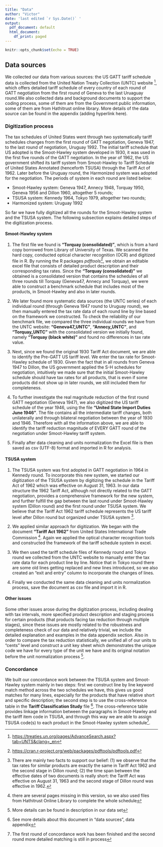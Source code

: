 ```yaml
---
title: "Data"
author: "Victor"
date: 'last edited `r Sys.Date()` '
output:
  pdf_document: default
  html_document:
    df_print: paged
---
```


```r
knitr::opts_chunk$set(echo = TRUE)
```

## Data sources


We collected our data from various sources: the US GATT tariff schedule data is collected from the United Nation Treaty Collection (UNTC) website ^[<https://treaties.un.org/pages/AdvanceSearch.aspx?tab=UNTS&clang=_en>], which offers detailed tariff schedule of every country of each round of GATT negotiation from the first round of Geneva to the last Uruaguay round.We also collected data and background documents to support the coding process, some of them are from the Government public information, some of them are from Hathitrust online library. More details of the data source can be found in the appendix (adding hyperlink here). 

### Digitization process

The tax schedules of United States went through two systematically tariff schedules changes from the first round of GATT negotiation, Geneva 1947, to the last round of negotiation, Uruguay 1992. The initial tariff schedule that US adopted is the Smoot-Hawley system developed in 1930, it was used in the first five rounds of the GATT negotiation. In the year of 1962, the US government shifted its tariff system from Smoot-Hawley to Tariff Schedule of United States Annotated (henceforth TSUSA) through the Tariff Act of 1962. Later before the Uruguay round, the Harmonized system was adopted for the negotiation. The periods of system in each round are listed below:

- Smoot-Hawley system: Geneva 1947, Annecy 1948, Torquay 1950, Geneva 1956 and  Dillon 1960, altogether 5 rounds;
- TSUSA system: Kennedy 1964, Tokyo 1979, altogether two rounds;
- Harmonized system: Uruguay 1992

So far we have fully digitized all the rounds for the Smoot-Hawley system and the TSUSA system. The following subsection explains detailed steps of the digitization process. 

#### Smoot-Hawley system

1. The first file we found is **"Torquay (consolidated)"**, which is from a hard copy borrowed from Library of University of Texas. We scanned the hard copy, conducted optical character recognition (OCR) and digitized file in R. By running the R packages *pdftools*^[<https://cran.r-project.org/web/packages/pdftools/pdftools.pdf>], we obtain an editable excel file that consists of detailed product description and their corresponding tax rates. Since the **"Torquay (consolidated)"** we obtained is a consolidated version that contains the schedules of all three rounds till Torquay (Geneva47, Annecy and Torquay), we were able to construct a benchmark schedule that includes most of the products, in Smoot-Hawley and also in later rounds.

2. We later found more systematic data sources (the UNTC series) of each individual round (through Geneva 1947 round to Uruguay round), we then manually entered the tax rate data of each round line by line based on the framework we constructed. To check the reliability of our benchmark file, we compared the three individual rounds we have from the UNTC website: **"Geneva47_UNTC"**, **"Annecy_UNTC"**, and **"Torquay_UNTC"** with the consolidated version we initially found, namely **"Torquay (black white)"** and found no differences in tax rate value. 

3. Next, since we found the original 1930 Tariff Act document, we are able to identify the Pre-GATT US tariff level. We enter the tax rate for Smoot-Hawley schedule of 1930. Given the fact that in all rounds from Geneva 1947 to Dillon, the US government applied the S-H schedules for negotiation, intuitively we made sure that the initial Smoot-Hawley schedule should have tax rates for all products, that is even if some products did not show up in later rounds, we still included them for completeness. 

4. To further investigate the real magnitude reduction of the first round GATT negotiation (Geneva 1947), we also digitized the US tariff schedule of the year 1946, using the file **"United State Import Duties June 1946"**. The file contains all the intermediate tariff changes, both unilaterally and through bilateral negotiation between the year of 1930 and 1946. Therefore with all the information above, we are able to identify the tariff reduction magnitude of EVERY GATT round of the negotiation under Smoot-Hawley tariff system. 

5. Finally after data cleaning and units normalization the Excel file is then saved as csv (UTF-8) format and imported in R for analysis. 

#### TSUSA system

1. The TSUSA system was first adopted in GATT negotiation in 1964 in Kennedy round. To incorporate this new system, we started our digitization of the TSUSA system by digitizing the schedule in the Tariff Act of 1962 which was effective on August 31, 1963. In our data structure the 1962 Tariff Act, although not directly related to the GATT negotiation, provides a comprehensive framework for the new system, and further fulfill the gap between the last round under Smoot-Hawley system (Dillon round) and the first round under TSUSA system. We believe that the Tariff Act 1962 tariff schedule represents the US tariff level after Dillon round but organized under TSUSA system ^[There are mainly two facts to support our belief: (1) we observe that the tax rates for similar products are exactly the same in Tariff Act 1962 and the second stage in Dillon round; (2) the time span between the effective dates of two documents is really short: the Tariff Act was effective on August 31, 1963 and the second stage of Dillon round was effective in 1962.]. 

2. We applied similar approach for digitization. We began with the document **"Tariff Act 1962"** from United States International Trade Commission ^[there are several pages missing in this version, so we also used files from Hathitrust Online Library to complete the whole schedule]. Again we applied the optical character recognition tools and constructed the framework of the tariff schedule system in excel.

3. We then used the tariff schedule files of Kennedy round and Tokyo round we collected from the UNTC website to manually enter the tax rate data for each product line by line. Notice that in Tokyo round there are some old lines getting replaced and new lines introduced, so we also created an "exit and entry" column to incorporate the changes of lines.

4. Finally we conducted the same data cleaning and units normalization process, save the document as csv file and import it in R.


#### Other issues

Some other issues arose during the digitization process, including dealing with tax intervals, more specified product description and staging process for certain products (that products facing tax reduction through multiple stages), since these issues are mostly related to the robustness and completeness check of our data and relatively trivial, we include the detailed explanation and examples in the data appendix section. Also in order to compare the tax reduction statistically, we unified all of our units to "cents" level and construct a unit key sheet which demonstrates the unique code we have for every type of the unit we have and its original notation before the unit normalization process ^[More details can be found in description in our data set].  




### Concordance

We built our concordance work between the TSUSA system and Smoot-Hawley system mainly in two steps: first we construct line by line keyword match method across the two schedules we have, this gives us good matches for many lines, especially for the products that have relative short and specific description; the second step is to use the cross-reference table in the **Tariff Classification Study** file ^[See more details about this document in "data sources", data appendix]. The cross-reference table provides linkage information between the paragraphs in Smoot-Hawley and the tariff item code in TSUSA, and through this way we are able to assign TSUSA code(s) to each product in the Smoot-Hawley system schedule^[The first round of concordance work has been finished and the second round more detailed matching is still in process]. 




